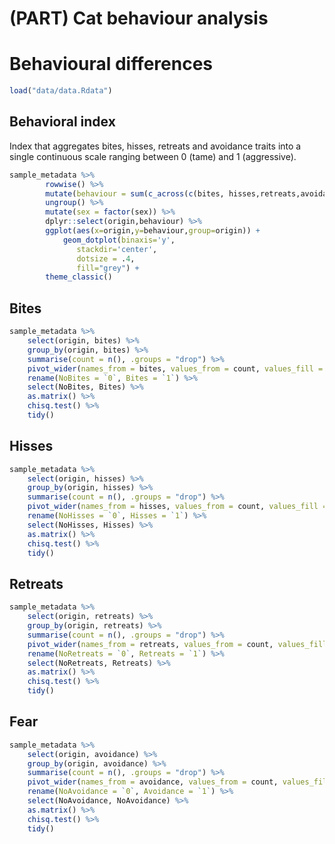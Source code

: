# (PART) Cat behaviour analysis {-}

# Behavioural differences

```r
load("data/data.Rdata")
```

## Behavioral index

Index that aggregates bites, hisses, retreats and avoidance traits into a single continuous scale ranging between 0 (tame) and 1 (aggressive). 

```r
sample_metadata %>% 
        rowwise() %>%
        mutate(behaviour = sum(c_across(c(bites, hisses,retreats,avoidance))/4, na.rm = TRUE)) %>%
        ungroup() %>% 
        mutate(sex = factor(sex)) %>% 
        dplyr::select(origin,behaviour) %>% 
        ggplot(aes(x=origin,y=behaviour,group=origin)) + 
            geom_dotplot(binaxis='y', 
               stackdir='center', 
               dotsize = .4,
               fill="grey") + 
        theme_classic()
```

## Bites

```r
sample_metadata %>% 
    select(origin, bites) %>% 
    group_by(origin, bites) %>%
    summarise(count = n(), .groups = "drop") %>%
    pivot_wider(names_from = bites, values_from = count, values_fill = 0) %>%
    rename(NoBites = `0`, Bites = `1`) %>% 
    select(NoBites, Bites) %>%
    as.matrix() %>% 
    chisq.test() %>% 
    tidy()
```

## Hisses

```r
sample_metadata %>% 
    select(origin, hisses) %>% 
    group_by(origin, hisses) %>%
    summarise(count = n(), .groups = "drop") %>%
    pivot_wider(names_from = hisses, values_from = count, values_fill = 0) %>%
    rename(NoHisses = `0`, Hisses = `1`) %>% 
    select(NoHisses, Hisses) %>%
    as.matrix() %>% 
    chisq.test() %>% 
    tidy()
```

## Retreats

```r
sample_metadata %>% 
    select(origin, retreats) %>% 
    group_by(origin, retreats) %>%
    summarise(count = n(), .groups = "drop") %>%
    pivot_wider(names_from = retreats, values_from = count, values_fill = 0) %>%
    rename(NoRetreats = `0`, Retreats = `1`) %>% 
    select(NoRetreats, Retreats) %>%
    as.matrix() %>% 
    chisq.test() %>% 
    tidy()
```

## Fear

```r
sample_metadata %>% 
    select(origin, avoidance) %>% 
    group_by(origin, avoidance) %>%
    summarise(count = n(), .groups = "drop") %>%
    pivot_wider(names_from = avoidance, values_from = count, values_fill = 0) %>%
    rename(NoAvoidance = `0`, Avoidance = `1`) %>% 
    select(NoAvoidance, NoAvoidance) %>%
    as.matrix() %>% 
    chisq.test() %>% 
    tidy()
```

